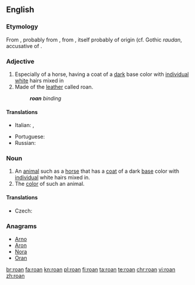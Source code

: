 ==English==

===Etymology===
From {{etyl|frm|en}} {{term|roan|lang=frm}}, probably from {{etyl|es|en}} {{term|roano|lang=es}}, from {{etyl|osp|en}} {{term|raudano|lang=osp}}, itself probably of {{etyl|gem|en}} origin (cf. Gothic ''raudan'', accusative of {{term|𐍂𐌰𐌿𐌸𐍃||red|tr=rauþs|lang=got}}.

===Adjective===
{{en-adj|-}}

# Especially of a horse, having a coat of a [[dark]] base color with [[individual]] [[white]] hairs mixed in
# Made of the [[leather]] called roan.
#: '''''roan''' binding''

====Translations====
{{trans-top|having a coat of a dark base color with individual white hairs mixed in}}
* Italian: {{t-|it|rabicano}}, {{t-|it|roano}}
{{trans-mid}}
* Portuguese: {{t-|pt|ruão}}
* Russian: {{t+|ru|чалый}}
{{trans-bottom}}

===Noun===
{{en-noun}}

# An [[animal]] such as a [[horse]] that has a [[coat]] of a dark [[base]] color with [[individual]] white hairs mixed in.
# The [[color]] of such an animal.

====Translations====
{{trans-top|animal}}
* Czech: {{t-|cs|tisák|m}} {{qualifier|horse}}
{{trans-mid}}
{{trans-bottom}}

{{trans-top|color}}
{{trans-mid}}
{{trans-bottom}}

===Anagrams===
* [[Arno#English|Arno]]
* [[Aron#English|Aron]]
* [[Nora#English|Nora]]
* [[Oran#English|Oran]]

[[br:roan]]
[[fa:roan]]
[[kn:roan]]
[[pl:roan]]
[[fi:roan]]
[[ta:roan]]
[[te:roan]]
[[chr:roan]]
[[vi:roan]]
[[zh:roan]]